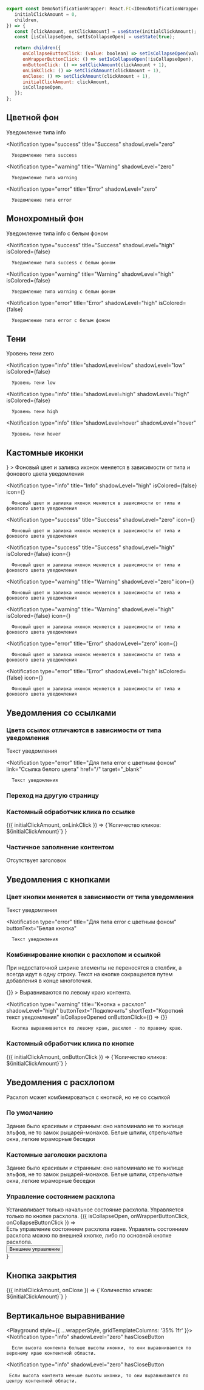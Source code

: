 
```javascript collapse=Код DemoNotificationWrapper
export const DemoNotificationWrapper: React.FC<IDemoNotificationWrapperProps> = ({
   initialClickAmount = 0,
   children,
}) => {
   const [clickAmount, setClickAmount] = useState(initialClickAmount);
   const [isCollapseOpen, setIsCollapseOpen] = useState(true);

   return children({
      onCollapseButtonClick: (value: boolean) => setIsCollapseOpen(value),
      onWrapperButtonClick: () => setIsCollapseOpen(!isCollapseOpen),
      onButtonClick: () => setClickAmount(clickAmount + 1),
      onLinkClick: () => setClickAmount(clickAmount + 1),
      onClose: () => setClickAmount(clickAmount + 1),
      initialClickAmount: clickAmount,
      isCollapseOpen,
   });
};
```

## Цветной фон

<Playground style={wrapperStyle}>
   <Notification
      type="info"
      title="Info"
      shadowLevel="zero"
   >
      Уведомление типа info
   </Notification>

   <Notification
      type="success"
      title="Success"
      shadowLevel="zero"
   >
      Уведомление типа success
   </Notification>

   <Notification
      type="warning"
      title="Warning"
      shadowLevel="zero"
   >
      Уведомление типа warning
   </Notification>

   <Notification
      type="error"
      title="Error"
      shadowLevel="zero"
   >
      Уведомление типа error
   </Notification>
</Playground>

## Монохромный фон

<Playground style={wrapperStyle}>
   <Notification
      type="info"
      title="Info"
      shadowLevel="high"
      isColored={false}
   >
      Уведомление типа info с белым фоном
   </Notification>

   <Notification
      type="success"
      title="Success"
      shadowLevel="high"
      isColored={false}
   >
      Уведомление типа success с белым фоном
   </Notification>

   <Notification
      type="warning"
      title="Warning"
      shadowLevel="high"
      isColored={false}
   >
      Уведомление типа warning с белым фоном
   </Notification>

   <Notification
      type="error"
      title="Error"
      shadowLevel="high"
      isColored={false}
   >
      Уведомление типа error с белым фоном
   </Notification>
</Playground>

## Тени

<Playground style={wrapperStyle}>
   <Notification
      type="info"
      title="shadowLevel=zero"
      shadowLevel="zero"
   >
      Уровень тени zero
   </Notification>

   <Notification
      type="info"
      title="shadowLevel=low"
      shadowLevel="low"
      isColored={false}
   >
      Уровень тени low
   </Notification>

   <Notification
      type="info"
      title="shadowLevel=high"
      shadowLevel="high"
      isColored={false}
   >
      Уровень тени high
   </Notification>

   <Notification
      type="info"
      title="shadowLevel=hover"
      shadowLevel="hover"
   >
      Уровень тени hover
   </Notification>
</Playground>

## Кастомные иконки

<Playground style={wrapperStyle}>
   <Notification
      type="info"
      title="Info"
      shadowLevel="zero"
      icon={<Send />}
   >
      Фоновый цвет и заливка иконок меняется в зависимости от типа и фонового цвета уведомления
   </Notification>

   <Notification
      type="info"
      title="Info"
      shadowLevel="high"
      isColored={false}
      icon={<Send />}
   >
      Фоновый цвет и заливка иконок меняется в зависимости от типа и фонового цвета уведомления
   </Notification>

   <Notification
      type="success"
      title="Success"
      shadowLevel="zero"
      icon={<Sended />}
   >
      Фоновый цвет и заливка иконок меняется в зависимости от типа и фонового цвета уведомления
   </Notification>

   <Notification
      type="success"
      title="Success"
      shadowLevel="high"
      isColored={false}
      icon={<Sended />}
   >
      Фоновый цвет и заливка иконок меняется в зависимости от типа и фонового цвета уведомления
   </Notification>

   <Notification
      type="warning"
      title="Warning"
      shadowLevel="zero"
      icon={<Rating1 />}
   >
      Фоновый цвет и заливка иконок меняется в зависимости от типа и фонового цвета уведомления
   </Notification>

   <Notification
      type="warning"
      title="Warning"
      shadowLevel="high"
      isColored={false}
      icon={<Rating1 />}
   >
      Фоновый цвет и заливка иконок меняется в зависимости от типа и фонового цвета уведомления
   </Notification>

   <Notification
      type="error"
      title="Error"
      shadowLevel="zero"
      icon={<Cancel />}
   >
      Фоновый цвет и заливка иконок меняется в зависимости от типа и фонового цвета уведомления
   </Notification>

   <Notification
      type="error"
      title="Error"
      shadowLevel="high"
      isColored={false}
      icon={<Cancel />}
   >
      Фоновый цвет и заливка иконок меняется в зависимости от типа и фонового цвета уведомления
   </Notification>
</Playground>

## Уведомления со ссылками

### Цвета ссылок отличаются в зависимости от типа уведомления

<Playground style={wrapperStyle}>
   <Notification
      type="info"
      title="Для всех типов, кроме error с цветным фоном"
      shadowLevel="high"
      link="Cсылка синего цвета"
      target="_blank"
      href="/"
      isColored={false}
   >
      Текст уведомления
   </Notification>

   <Notification
      type="error"
      title="Для типа error с цветным фоном"
      link="Cсылка белого цвета"
      href="/"
      target="_blank"
   >
      Текст уведомления
   </Notification>
</Playground>

### Переход на другую страницу

<Playground style={wrapperStyle}>
   <Notification
      type="info"
      title="Заголовок уведомления"
      shadowLevel="high"
      link="Cсылка на новую страницу"
      target="_blank"
      href="/"
      target="_blank"
      isColored={false}
   />
</Playground>

### Кастомный обработчик клика по ссылке
<Playground style={wrapperStyle}>
   <DemoNotificationWrapper>
      {({ initialClickAmount, onLinkClick }) =>
         <Notification
            type="info"
            title="Заголовок уведомления"
            shadowLevel="zero"
            link="Cсылка с обработчиком"
            onLinkClick={onLinkClick}
         >
            {`Количество кликов: ${initialClickAmount}`}
         </Notification>
      }
   </DemoNotificationWrapper>
</Playground>

### Частичное заполнение контентом

<Playground style={wrapperStyle}>
   <Notification
      type="info"
      shadowLevel="high"
      isColored={false}
      link="Cсылка на новую страницу"
      href="/"
      target="_blank"
   >
      Отсутствует заголовок
   </Notification>

   <Notification
      type="info"
      title="Отсутствует дополнительный текст"
      shadowLevel="high"
      isColored={false}
      link="Cсылка на новую страницу"
      href="/"
      target="_blank"
   />
</Playground>

## Уведомления с кнопками

### Цвет кнопки меняется в зависимости от типа уведомления

<Playground style={wrapperStyle}>
   <Notification
      type="info"
      title="Для всех типов, кроме error с цветным фоном"
      shadowLevel="high"
      buttonText="Зеленая кнопка"
      isColored={false}
   >
      Текст уведомления
   </Notification>

   <Notification
      type="error"
      title="Для типа error с цветным фоном"
      buttonText="Белая кнопка"
   >
      Текст уведомления
   </Notification>
</Playground>

### Комбинирование кнопки с расхлопом и ссылкой
При недостаточной ширине элементы не переносятся в столбик, а всегда идут в одну строку. Текст на кнопке сокращается путем добавления в конце многоточия.

<Playground style={wrapperStyle}>
   <Notification
      type="info"
      title="Кнопка + ссылка"
      shadowLevel="high"
      buttonText="Кнопка"
      link="Ссылка"
      target="_blank"
      href="/"
      onButtonClick={() => {}}
   >
      Выравниваются по левому краю контента.
   </Notification>

   <Notification
      type="warning"
      title="Кнопка + расхлоп"
      shadowLevel="high"
      buttonText="Подключить"
      shortText="Короткий текст уведомления"
      isCollapseOpened
      onButtonClick={() => {}}
   >
      Кнопка выравнивается по левому краю, расхлоп - по правому краю. 
   </Notification>
</Playground>

### Кастомный обработчик клика по кнопке

<Playground style={wrapperStyle}>
   <DemoNotificationWrapper>
      {({ initialClickAmount, onButtonClick }) =>
         <Notification
            type="info"
            title="Заголовок уведомления"
            shadowLevel="zero"
            buttonText="Кнопка с обработчиком"
            onButtonClick={onButtonClick}
         >
            {`Количество кликов: ${initialClickAmount}`}
         </Notification>
      }
   </DemoNotificationWrapper>
</Playground>

## Уведомления с расхлопом
   Расхлоп может комбинироваться с кнопкой, но не со ссылкой

### По умолчанию

<Playground style={wrapperStyle}>
   <Notification
      type="info"
      title="По умолчанию расхлоп изначально закрыт"
      shadowLevel="high"
      shortText="Здание было красивым и странным: оно напоминало жилище эльфов"
   >
      Здание было красивым и странным: оно напоминало не то жилище эльфов, не то замок рыцарей-монахов. Белые шпили, стрельчатые окна, легкие мраморные беседки
   </Notification>
</Playground>

### Кастомные заголовки расхлопа

<Playground style={wrapperStyle}>
   <Notification
      type="success"
      title="По умолчанию расхлоп изначально закрыт"
      shadowLevel="high"
      shortText="Здание было красивым и странным: оно напоминало жилище эльфов"
      closeCollapseTitle="Показать весь текст"
      openCollapseTitle=" Скрыть часть текста"
   >
      Здание было красивым и странным: оно напоминало не то жилище эльфов, не то замок рыцарей-монахов. Белые шпили, стрельчатые окна, легкие мраморные беседки
   </Notification>
</Playground>

### Управление состоянием расхлопа

<Playground style={wrapperStyle}>
   <Notification
      type="info"
      title="Изначально открыт"
      shadowLevel="high"
      isColored={false}
      isCollapseOpened
      shortText="Устанавливает только начальное состояние расхлопа"
   >
      Устанавливает только начальное состояние расхлопа. Управляется только по кнопке расхлопа.
   </Notification>

   <DemoNotificationWrapper>
      {({ isCollapseOpen, onWrapperButtonClick, onCollapseButtonClick }) =>
         <div>
            <Notification
               type="info"
               title="Изначально открыт"
               shadowLevel="high"
               isColored={false}
               isCollapseOpened={isCollapseOpen}
               shortText="Есть управление состоянием расхлопа извне"
               onCollapseButtonClick={onCollapseButtonClick}
            >
               Есть управление состоянием расхлопа извне. Управлять состоянием расхлопа можно по внешней кнопке, либо по основной кнопке расхлопа.
            </Notification>
            <div style={{ marginTop: '15px' }}>
               <Button onClick={onWrapperButtonClick}>Внешнее управление</Button>
            </div>
         </div>
      }
   </DemoNotificationWrapper>
</Playground>

## Кнопка закрытия

<Playground style={wrapperStyle}>
   <DemoNotificationWrapper>
      {({ initialClickAmount, onClose }) =>
         <Notification
            type="error"
            title="Кнопка закрытия с обработчиком"
            shadowLevel="high"
            hasCloseButton
            isColored={false}
            onClose={onClose}
         >
            {`Количество кликов: ${initialClickAmount}`}
         </Notification>
      }
   </DemoNotificationWrapper>
</Playground>


## Вертикальное выравнивание

<Playground style={{
   ...wrapperStyle,
   gridTemplateColumns: '35% 1fr'
}}>
   <Notification
      type="info"
      shadowLevel="zero"
      hasCloseButton
   >
      Если высота контента больше высоты иконки, то они выравниваются по верхнему краю контентной области.
   </Notification>

   <Notification
      type="info"
      shadowLevel="zero"
      hasCloseButton
   >
     Если высота контента меньше высоты иконки, то они выравниваются по центру контентной области.
   </Notification>
</Playground>
